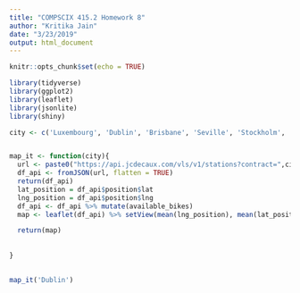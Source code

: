 ```yaml
---
title: "COMPSCIX 415.2 Homework 8"
author: "Kritika Jain"
date: "3/23/2019"
output: html_document
---
```


```r
knitr::opts_chunk$set(echo = TRUE)
```

```r
library(tidyverse)
library(ggplot2)
library(leaflet)
library(jsonlite)
library(shiny)
```


```r
city <- c('Luxembourg', 'Dublin', 'Brisbane', 'Seville', 'Stockholm', 'Ljubljana')


map_it <- function(city){
  url <- paste0("https://api.jcdecaux.com/vls/v1/stations?contract=",city,"&apiKey=f57c56ee5683249b1d4f1fb38009d48c83827c81")
  df_api <- fromJSON(url, flatten = TRUE) 
  return(df_api)
  lat_position = df_api$position$lat
  lng_position = df_api$position$lng
  df_api <- df_api %>% mutate(available_bikes)
  map <- leaflet(df_api) %>% setView(mean(lng_position), mean(lat_position), zoom = 10) %>% addTiles() %>% addMarkers(label = ~htmlEscape(available_bikes))

  return(map)
  
  
}
  

map_it('Dublin')
```



